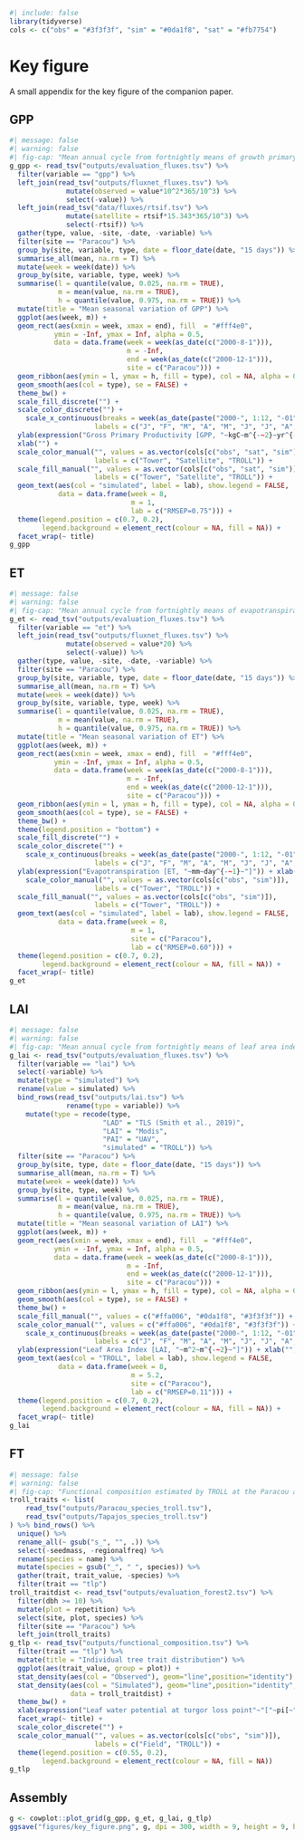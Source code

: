 ```r
#| include: false 
library(tidyverse)
cols <- c("obs" = "#3f3f3f", "sim" = "#0da1f8", "sat" = "#fb7754")
```

# Key figure {.unnumbered}

A small appendix for the key figure of the companion paper.

## GPP

```r
#| message: false
#| warning: false
#| fig-cap: "Mean annual cycle from fortnightly means of growth primary productivity for Paracou and Tapajos. Bands are the intervals of means across years, and rectangles in the background correspond to the site's climatological dry season."
g_gpp <- read_tsv("outputs/evaluation_fluxes.tsv") %>% 
  filter(variable == "gpp") %>% 
  left_join(read_tsv("outputs/fluxnet_fluxes.tsv") %>% 
              mutate(observed = value*10^2*365/10^3) %>% 
              select(-value)) %>% 
  left_join(read_tsv("data/fluxes/rtsif.tsv") %>% 
              mutate(satellite = rtsif*15.343*365/10^3) %>% 
              select(-rtsif)) %>%
  gather(type, value, -site, -date, -variable) %>% 
  filter(site == "Paracou") %>% 
  group_by(site, variable, type, date = floor_date(date, "15 days")) %>% 
  summarise_all(mean, na.rm = T) %>%
  mutate(week = week(date)) %>%  
  group_by(site, variable, type, week) %>% 
  summarise(l = quantile(value, 0.025, na.rm = TRUE), 
            m = mean(value, na.rm = TRUE), 
            h = quantile(value, 0.975, na.rm = TRUE)) %>% 
  mutate(title = "Mean seasonal variation of GPP") %>% 
  ggplot(aes(week, m)) +
  geom_rect(aes(xmin = week, xmax = end), fill  = "#fff4e0",
           ymin = -Inf, ymax = Inf, alpha = 0.5,
           data = data.frame(week = week(as_date(c("2000-8-1"))),
                             m = -Inf,
                             end = week(as_date(c("2000-12-1"))),
                             site = c("Paracou"))) +
  geom_ribbon(aes(ymin = l, ymax = h, fill = type), col = NA, alpha = 0.2) +
  geom_smooth(aes(col = type), se = FALSE) +
  theme_bw() +
  scale_fill_discrete("") +
  scale_color_discrete("") +
    scale_x_continuous(breaks = week(as_date(paste("2000-", 1:12, "-01"))),
                     labels = c("J", "F", "M", "A", "M", "J", "J", "A", "S", "O", "N", "D")) +
  ylab(expression("Gross Primary Productivity [GPP, "~kgC~m^{-~2}~yr^{-~1}~"]")) +
  xlab("") +
  scale_color_manual("", values = as.vector(cols[c("obs", "sat", "sim")]), 
                     labels = c("Tower", "Satellite", "TROLL")) +
  scale_fill_manual("", values = as.vector(cols[c("obs", "sat", "sim")]), 
                     labels = c("Tower", "Satellite", "TROLL")) +
  geom_text(aes(col = "simulated", label = lab), show.legend = FALSE,
            data = data.frame(week = 8, 
                              m = 1,
                              lab = c("RMSEP=0.75"))) +
  theme(legend.position = c(0.7, 0.2), 
        legend.background = element_rect(colour = NA, fill = NA)) +
  facet_wrap(~ title)
g_gpp
```

## ET

```r
#| message: false
#| warning: false
#| fig-cap: "Mean annual cycle from fortnightly means of evapotranspiration for Paracou and Tapajos. Bands are the intervals of means across years, and rectangles in the background correspond to the site's climatological dry season."
g_et <- read_tsv("outputs/evaluation_fluxes.tsv") %>% 
  filter(variable == "et") %>% 
  left_join(read_tsv("outputs/fluxnet_fluxes.tsv") %>% 
              mutate(observed = value*20) %>% 
              select(-value)) %>% 
  gather(type, value, -site, -date, -variable) %>% 
  filter(site == "Paracou") %>% 
  group_by(site, variable, type, date = floor_date(date, "15 days")) %>% 
  summarise_all(mean, na.rm = T) %>%
  mutate(week = week(date)) %>%  
  group_by(site, variable, type, week) %>% 
  summarise(l = quantile(value, 0.025, na.rm = TRUE), 
            m = mean(value, na.rm = TRUE), 
            h = quantile(value, 0.975, na.rm = TRUE)) %>% 
  mutate(title = "Mean seasonal variation of ET") %>% 
  ggplot(aes(week, m)) +
  geom_rect(aes(xmin = week, xmax = end), fill  = "#fff4e0",
           ymin = -Inf, ymax = Inf, alpha = 0.5,
           data = data.frame(week = week(as_date(c("2000-8-1"))),
                             m = -Inf,
                             end = week(as_date(c("2000-12-1"))),
                             site = c("Paracou"))) +
  geom_ribbon(aes(ymin = l, ymax = h, fill = type), col = NA, alpha = 0.2) +
  geom_smooth(aes(col = type), se = FALSE) +
  theme_bw() +
  theme(legend.position = "bottom") +
  scale_fill_discrete("") +
  scale_color_discrete("") +
    scale_x_continuous(breaks = week(as_date(paste("2000-", 1:12, "-01"))),
                     labels = c("J", "F", "M", "A", "M", "J", "J", "A", "S", "O", "N", "D")) + 
  ylab(expression("Evapotranspiration [ET, "~mm~day^{-~1}~"]")) + xlab("") +
    scale_color_manual("", values = as.vector(cols[c("obs", "sim")]), 
                     labels = c("Tower", "TROLL")) +
  scale_fill_manual("", values = as.vector(cols[c("obs", "sim")]), 
                     labels = c("Tower", "TROLL")) +
  geom_text(aes(col = "simulated", label = lab), show.legend = FALSE,
            data = data.frame(week = 8, 
                              m = 1,
                              site = c("Paracou"),
                              lab = c("RMSEP=0.60"))) +
  theme(legend.position = c(0.7, 0.2), 
        legend.background = element_rect(colour = NA, fill = NA)) +
  facet_wrap(~ title)
g_et
```

## LAI

```r
#| message: false
#| warning: false
#| fig-cap: "Mean annual cycle from fortnightly means of leaf area index for Paracou and Tapajos. Bands are the intervals of means across years, and rectangles in the background correspond to the site's climatological dry season."
g_lai <- read_tsv("outputs/evaluation_fluxes.tsv") %>% 
  filter(variable == "lai") %>% 
  select(-variable) %>% 
  mutate(type = "simulated") %>% 
  rename(value = simulated) %>% 
  bind_rows(read_tsv("outputs/lai.tsv") %>% 
              rename(type = variable)) %>% 
    mutate(type = recode(type, 
                       "LAD" = "TLS (Smith et al., 2019)",
                       "LAI" = "Modis",
                       "PAI" = "UAV",
                       "simulated" = "TROLL")) %>% 
  filter(site == "Paracou") %>% 
  group_by(site, type, date = floor_date(date, "15 days")) %>% 
  summarise_all(mean, na.rm = T) %>%
  mutate(week = week(date)) %>%  
  group_by(site, type, week) %>% 
  summarise(l = quantile(value, 0.025, na.rm = TRUE), 
            m = mean(value, na.rm = TRUE), 
            h = quantile(value, 0.975, na.rm = TRUE)) %>% 
  mutate(title = "Mean seasonal variation of LAI") %>% 
  ggplot(aes(week, m)) +
  geom_rect(aes(xmin = week, xmax = end), fill  = "#fff4e0",
           ymin = -Inf, ymax = Inf, alpha = 0.5,
           data = data.frame(week = week(as_date(c("2000-8-1"))),
                             m = -Inf,
                             end = week(as_date(c("2000-12-1"))),
                             site = c("Paracou"))) +
  geom_ribbon(aes(ymin = l, ymax = h, fill = type), col = NA, alpha = 0.2) +
  geom_smooth(aes(col = type), se = FALSE) +
  theme_bw() +
  scale_fill_manual("", values = c("#ffa006", "#0da1f8", "#3f3f3f")) +
  scale_color_manual("", values = c("#ffa006", "#0da1f8", "#3f3f3f")) +
    scale_x_continuous(breaks = week(as_date(paste("2000-", 1:12, "-01"))),
                     labels = c("J", "F", "M", "A", "M", "J", "J", "A", "S", "O", "N", "D")) +
  ylab(expression("Leaf Area Index [LAI, "~m^2~m^{-~2}~"]")) + xlab("") +
  geom_text(aes(col = "TROLL", label = lab), show.legend = FALSE,
            data = data.frame(week = 8, 
                              m = 5.2,
                              site = c("Paracou"),
                              lab = c("RMSEP=0.11"))) +
  theme(legend.position = c(0.7, 0.2), 
        legend.background = element_rect(colour = NA, fill = NA)) +
  facet_wrap(~ title)
g_lai
```

## FT

```r
#| message: false
#| warning: false
#| fig-cap: "Functional composition estimated by TROLL at the Paracou and Tapajos site expressed in terms of distribution per trait and site."
troll_traits <- list(
    read_tsv("outputs/Paracou_species_troll.tsv"),
    read_tsv("outputs/Tapajos_species_troll.tsv")
) %>% bind_rows() %>% 
  unique() %>% 
  rename_all(~ gsub("s_", "", .)) %>% 
  select(-seedmass, -regionalfreq) %>% 
  rename(species = name) %>% 
  mutate(species = gsub("_", " ", species)) %>% 
  gather(trait, trait_value, -species) %>% 
  filter(trait == "tlp")
troll_traitdist <- read_tsv("outputs/evaluation_forest2.tsv") %>% 
  filter(dbh >= 10) %>% 
  mutate(plot = repetition) %>% 
  select(site, plot, species) %>%
  filter(site == "Paracou") %>% 
  left_join(troll_traits)
g_tlp <- read_tsv("outputs/functional_composition.tsv") %>%
  filter(trait == "tlp") %>% 
  mutate(title = "Individual tree trait distribution") %>% 
  ggplot(aes(trait_value, group = plot)) +
  stat_density(aes(col = "Observed"), geom="line",position="identity") +
  stat_density(aes(col = "Simulated"), geom="line",position="identity",
               data = troll_traitdist) +
  theme_bw() +
  xlab(expression("Leaf water potential at turgor loss point"~"["~pi[~" TLP"]~","~MPa~"]")) +
  facet_wrap(~ title) +
  scale_color_discrete("") +
  scale_color_manual("", values = as.vector(cols[c("obs", "sim")]), 
                     labels = c("Field", "TROLL")) +
  theme(legend.position = c(0.55, 0.2), 
        legend.background = element_rect(colour = NA, fill = NA)) 
g_tlp
```

## Assembly

```r
g <- cowplot::plot_grid(g_gpp, g_et, g_lai, g_tlp)
ggsave("figures/key_figure.png", g, dpi = 300, width = 9, height = 9, bg = "white")
```
